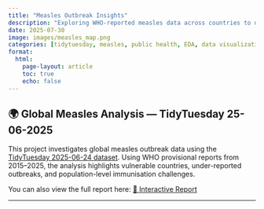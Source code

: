 ```yaml
---
title: "Measles Outbreak Insights"
description: "Exploring WHO-reported measles data across countries to uncover trends, reporting anomalies, and vaccine gaps – TidyTuesday 2025-06-24"
date: 2025-07-30
image: images/measles_map.png
categories: [tidytuesday, measles, public health, EDA, data visualization, R]
format:
  html:
    page-layout: article
    toc: true
    echo: false
---
```


## 🌍 Global Measles Analysis — TidyTuesday 25-06-2025

This project investigates global measles outbreak data using the [TidyTuesday 2025-06-24 dataset](https://github.com/rfordatascience/tidytuesday/tree/main/data/2025/2025-06-24). Using WHO provisional reports from 2015–2025, the analysis highlights vulnerable countries, under-reported outbreaks, and population-level immunisation challenges.

You can also view the full report here: [🧪 Interactive Report](https://measles-outbreak.netlify.app/)

---